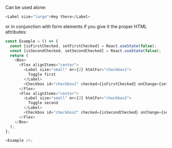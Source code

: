 Can be used alone:

```typescript jsx
<Label size="large">Hey there</Label>
```

or in conjunction with form elements if you give it the proper HTML attributes:

```typescript jsx
const Example = () => {
  const [isFirstChecked, setFirstChecked] = React.useState(false);
  const [isSecondChecked, setSecondChecked] = React.useState(false);
  return (
    <Box>
      <Flex alignItems="center">
        <Label size="small" mr={2} htmlFor="checkbox1">
          Toggle first
        </Label>
        <Checkbox id="checkbox1" checked={isFirstChecked} onChange={setFirstChecked} />
      </Flex>
      <Flex alignItems="center">
        <Label size="small" mr={2} htmlFor="checkbox2">
          Toggle second
        </Label>
        <Checkbox id="checkbox2" checked={isSecondChecked} onChange={setSecondChecked} />
      </Flex>
    </Box>
  );
};

<Example />;
```

